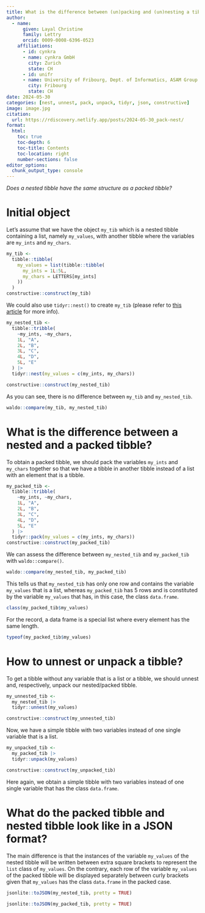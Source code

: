 ```yaml
---
title: What is the difference between (un)packing and (un)nesting a tibble?
author:
  - name:
      given: Layal Christine
      family: Lettry
      orcid: 0009-0008-6396-0523
    affiliations:
      - id: cynkra
      - name: cynkra GmbH
        city: Zurich
        state: CH
      - id: unifr
      - name: University of Fribourg, Dept. of Informatics, ASAM Group
        city: Fribourg
        state: CH
date: 2024-05-30
categories: [nest, unnest, pack, unpack, tidyr, json, constructive]
image: image.jpg
citation: 
  url: https://rdiscovery.netlify.app/posts/2024-05-30_pack-nest/
format:
  html:
    toc: true
    toc-depth: 6
    toc-title: Contents
    toc-location: right
    number-sections: false
editor_options: 
  chunk_output_type: console
---
```


*Does a nested tibble have the same structure as a packed tibble?*

# Initial object

Let's assume that we have the object `my_tib` which is a nested tibble containing a list, namely `my_values`, with another tibble where the variables are `my_ints` and `my_chars`.

```r
my_tib <-
  tibble::tibble(
    my_values = list(tibble::tibble(
      my_ints = 1L:5L,
      my_chars = LETTERS[my_ints]
    ))
  )
constructive::construct(my_tib)
```

We could also use `tidyr::nest()` to create `my_tib` (please refer to [this article](https://tidyr.tidyverse.org/articles/nest.html) for more info).

```r
my_nested_tib <-
  tibble::tribble(
    ~my_ints, ~my_chars,
    1L, "A",
    2L, "B",
    3L, "C",
    4L, "D",
    5L, "E"
  ) |>
  tidyr::nest(my_values = c(my_ints, my_chars))

constructive::construct(my_nested_tib)
```

As you can see, there is no difference between `my_tib` and `my_nested_tib`.

```r
waldo::compare(my_tib, my_nested_tib)
```

# What is the difference between a nested and a packed tibble?

To obtain a packed tibble, we should pack the variables `my_ints` and `my_chars` together so that we have a tibble in another tibble instead of a list with an element that is a tibble.

```r
my_packed_tib <-
  tibble::tribble(
    ~my_ints, ~my_chars,
    1L, "A",
    2L, "B",
    3L, "C",
    4L, "D",
    5L, "E"
  ) |>
  tidyr::pack(my_values = c(my_ints, my_chars))
constructive::construct(my_packed_tib)
```

We can assess the difference between `my_nested_tib` and `my_packed_tib` with `waldo::compare()`.

```r
waldo::compare(my_nested_tib, my_packed_tib)
```

This tells us that `my_nested_tib` has only one row and contains the variable `my_values` that is a list, whereas `my_packed_tib` has 5 rows and is constituted by the variable `my_values` that has, in this case, the class `data.frame`.

```r
class(my_packed_tib$my_values)
```

For the record, a data frame is a special list where every element has the same length.

```r
typeof(my_packed_tib$my_values)
```

# How to unnest or unpack a tibble?

To get a tibble without any variable that is a list or a tibble, we should unnest and, respectively, unpack our nested/packed tibble.

```r
my_unnested_tib <-
  my_nested_tib |>
  tidyr::unnest(my_values)

constructive::construct(my_unnested_tib)
```

Now, we have a simple tibble with two variables instead of one single variable that is a list.

```r
my_unpacked_tib <-
  my_packed_tib |>
  tidyr::unpack(my_values)

constructive::construct(my_unpacked_tib)
```

Here again, we obtain a simple tibble with two variables instead of one single variable that has the class `data.frame`.

# What do the packed tibble and nested tibble look like in a JSON format?

The main difference is that the instances of the variable `my_values` of the nested tibble will be written between extra square brackets to represent the `list` class of `my_values`. On the contrary, each row of the variable `my_values` of the packed tibble will be displayed separately between curly brackets given that `my_values` has the class `data.frame` in the packed case. 

```r
jsonlite::toJSON(my_nested_tib, pretty = TRUE)

jsonlite::toJSON(my_packed_tib, pretty = TRUE)
```

